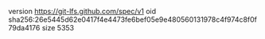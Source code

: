 version https://git-lfs.github.com/spec/v1
oid sha256:26e5445d62e0417f4e4473fe6bef05e9e480560131978c4f974c8f0f79da4176
size 5353
